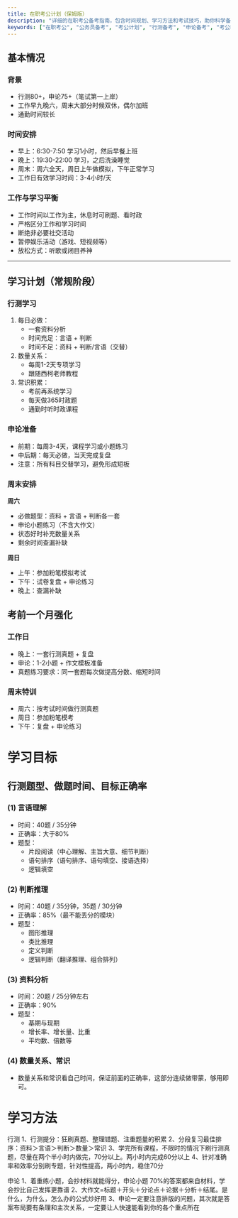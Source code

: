 ```yaml
---
title: 在职考公计划（保姆版）
description: "详细的在职考公备考指南，包含时间规划、学习方法和考试技巧，助你科学备考、顺利上岸"
keywords: ["在职考公", "公务员备考", "考公计划", "行测备考", "申论备考", "考公时间规划"]
---
```


## 基本情况

### 背景
- 行测80+，申论75+（笔试第一上岸）
- 工作早九晚六，周末大部分时候双休，偶尔加班
- 通勤时间较长

### 时间安排
- 早上：6:30-7:50 学习1小时，然后早餐上班
- 晚上：19:30-22:00 学习，之后洗澡睡觉
- 周末：周六全天，周日上午做模拟，下午正常学习
- 工作日有效学习时间：3-4小时/天

### 工作与学习平衡
- 工作时间以工作为主，休息时可刷题、看时政
- 严格区分工作和学习时间
- 断绝非必要社交活动
- 暂停娱乐活动（游戏、短视频等）
- 放松方式：听歌或闭目养神

---

## 学习计划（常规阶段）

### 行测学习
1. 每日必做：
   - 一套资料分析
   - 时间充足：言语 + 判断
   - 时间不足：资料 + 判断/言语（交替）
2. 数量关系：
   - 每周1-2天专项学习
   - 跟随西柯老师教程
3. 常识积累：
   - 考前再系统学习
   - 每天做365时政题
   - 通勤时听时政课程

### 申论准备
- 前期：每周3-4天，课程学习或小题练习
- 中后期：每天必做，当天完成复盘
- 注意：所有科目交替学习，避免形成短板

### 周末安排
**周六**
- 必做题型：资料 + 言语 + 判断各一套
- 申论小题练习（不含大作文）
- 状态好时补充数量关系
- 剩余时间查漏补缺

**周日**
- 上午：参加粉笔模拟考试
- 下午：试卷复盘 + 申论练习
- 晚上：查漏补缺



## 考前一个月强化

### 工作日
- 晚上：一套行测真题 + 复盘
- 申论：1-2小题 + 作文模板准备
- 真题练习要求：同一套题每次做提高分数、缩短时间

### 周末特训
- 周六：按考试时间做行测真题
- 周日：参加粉笔模考
- 下午：复盘 + 申论练习

# 学习目标
## 行测题型、做题时间、目标正确率

### (1) 言语理解
- 时间：40题 / 35分钟
- 正确率：大于80%
- 题型：
  - 片段阅读（中心理解、主旨大意、细节判断）
  - 语句排序（语句排序、语句填空、接语选择）
  - 逻辑填空

### (2) 判断推理
- 时间：40题 / 35分钟，35题 / 30分钟
- 正确率：85%（最不能丢分的模块）
- 题型：
  - 图形推理
  - 类比推理
  - 定义判断
  - 逻辑判断（翻译推理、组合排列）

### (3) 资料分析
- 时间：20题 / 25分钟左右
- 正确率：90%
- 题型：
  - 基期与现期
  - 增长率、增长量、比重
  - 平均数、倍数等

### (4) 数量关系、常识
- 数量关系和常识看自己时间，保证前面的正确率，这部分连续做带蒙，够用即可。

# 学习方法

行测
1、行测提分：狂刷真题、整理错题、注重题量的积累
2、分段复习最佳排序：资料＞言语＞判断＞数量＞常识
3、学完所有课程，不限时的情况下刷行测真题，尽量在两个半小时内做完，70分以上。两小时内完成60分以上
4、针对准确率和效率分别刷专题，针对性提高，两小时内，稳住70分
	
申论
1、着重练小题，会抄材料就能得分，申论小题
70%的答案都来自材料，学会抄比自己发挥更靠谱
2、大作文=标题＋开头＋分论点＋论据＋分析＋结尾。是什么，为什么，怎么办的公式炒好用
3、申论一定要注意排版的问题，其次就是答案布局要有条理和主次关系，一定要让人快速能看到你的各个重点所在